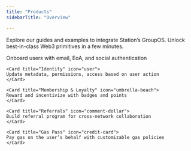 ```yaml
---
title: "Products"
sidebarTitle: "Overview"

---
```


Explore our guides and examples to integrate Station’s GroupOS. Unlock best-in-class Web3 primitives in a few minutes. 

<CardGroup cols={2}>
    <Card Onboardi="Onboarding" icon="shield-alt">
    Onboard users with email, EoA, and social authentication
    </Card>

    <Card title="Identity" icon="user">
    Update metadata, permissions, access based on user action
    </Card>

    <Card title="Membership & Loyalty" icon="umbrella-beach">
    Reward and incentivize with badges and points
    </Card>

    <Card title="Referrals" icon="comment-dollar">
    Build referral program for cross-network collaboration
    </Card>

    <Card title="Gas Pass" icon="credit-card">
    Pay gas on the user’s behalf with customizable gas policies
    </Card>
</CardGroup>